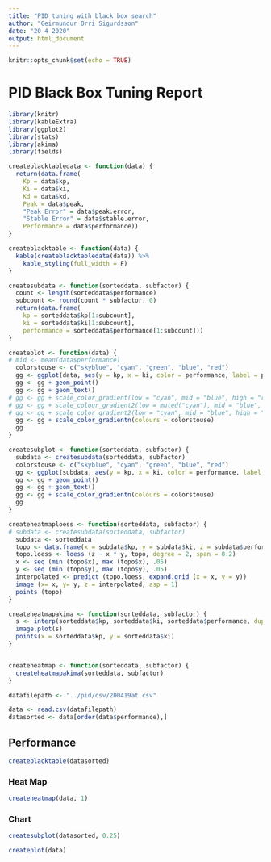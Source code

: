 ---
title: "PID tuning with black box search"
author: "Geirmundur Orri Sigurdsson"
date: "20 4 2020"
output: html_document
---

```{r setup, include=FALSE}
knitr::opts_chunk$set(echo = TRUE)
```

# PID Black Box Tuning Report

```{r echo = FALSE, warning = FALSE, message = FALSE, results="hide", fig.show="hide", comment=NA}

library(knitr)
library(kableExtra)
library(ggplot2)
library(stats)
library(akima)
library(fields)

createblacktabledata <- function(data) {
  return(data.frame(
    Kp = data$kp,
    Ki = data$ki,
    Kd = data$kd,
    Peak = data$peak,
    "Peak Error" = data$peak.error,
    "Stable Error" = data$stable.error,
    Performance = data$performance))
}

createblacktable <- function(data) {
  kable(createblacktabledata(data)) %>%
    kable_styling(full_width = F)
}

createsubdata <- function(sorteddata, subfactor) {
  count <- length(sorteddata$performance)
  subcount <- round(count * subfactor, 0)
  return(data.frame(
    kp = sorteddata$kp[1:subcount],
    ki = sorteddata$ki[1:subcount],
    performance = sorteddata$performance[1:subcount]))
}

createplot <- function(data) {
# mid <- mean(data$performance)
  colorstouse <- c("skyblue", "cyan", "green", "blue", "red")
  gg <- ggplot(data, aes(y = kp, x = ki, color = performance, label = performance))
  gg <- gg + geom_point()
  gg <- gg + geom_text()
# gg <- gg + scale_color_gradient(low = "cyan", mid = "blue", high = "red")
# gg <- gg + scale_colour_gradient2(low = muted("cyan"), mid = "blue", high = muted("red"), midpoint = 2)
# gg <- gg + scale_color_gradient2(low = "cyan", mid = "blue", high = "red")
  gg <- gg + scale_color_gradientn(colours = colorstouse)
  gg
}

createsubplot <- function(sorteddata, subfactor) {
  subdata <- createsubdata(sorteddata, subfactor)
  colorstouse <- c("skyblue", "cyan", "green", "blue", "red")
  gg <- ggplot(subdata, aes(y = kp, x = ki, color = performance, label = performance))
  gg <- gg + geom_point()
  gg <- gg + geom_text()
  gg <- gg + scale_color_gradientn(colours = colorstouse)
  gg
}

createheatmaploess <- function(sorteddata, subfactor) {
# subdata <- createsubdata(sorteddata, subfactor)
  subdata <- sorteddata
  topo <- data.frame(x = subdata$kp, y = subdata$ki, z = subdata$performance)
  topo.loess <- loess (z ~ x * y, topo, degree = 2, span = 0.2)
  x <- seq (min (topo$x), max (topo$x), .05)
  y <- seq (min (topo$y), max (topo$y), .05)
  interpolated <- predict (topo.loess, expand.grid (x = x, y = y))
  image (x= x, y= y, z = interpolated, asp = 1)
  points (topo)
}

createheatmapakima <- function(sorteddata, subfactor) {
  s <- interp(sorteddata$kp, sorteddata$ki, sorteddata$performance, duplicate = "jitter")
  image.plot(s)
  points(x = sorteddata$kp, y = sorteddata$ki)
}


createheatmap <- function(sorteddata, subfactor) {
  createheatmapakima(sorteddata, subfactor)
}

datafilepath <- "../pid/csv/200419at.csv"

data <- read.csv(datafilepath)
datasorted <- data[order(data$performance),]


```

## Performance

```{r echo = FALSE, result = 'asis'}
createblacktable(datasorted)
```

### Heat Map

```{r echo=FALSE}
createheatmap(data, 1)
```

### Chart

```{r echo=FALSE}
createsubplot(datasorted, 0.25)
```

```{r echo=FALSE}
createplot(data)
```
